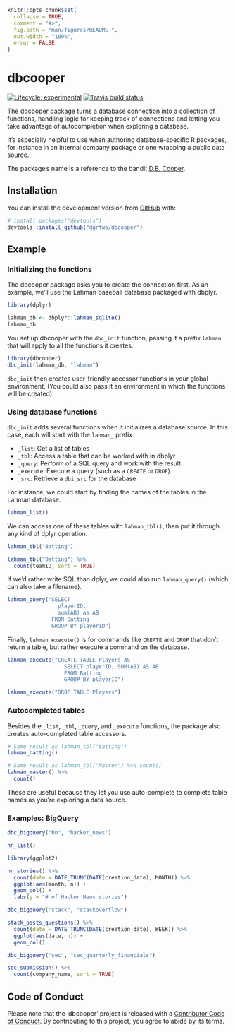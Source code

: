 <!-- README.md is generated from README.Rmd. Please edit that file -->

```r
knitr::opts_chunk$set(
  collapse = TRUE,
  comment = "#>",
  fig.path = "man/figures/README-",
  out.width = "100%",
  error = FALSE
)
```

# dbcooper

<!-- badges: start -->
[![Lifecycle: experimental](https://img.shields.io/badge/lifecycle-experimental-orange.svg)](https://www.tidyverse.org/lifecycle/#experimental)
[![Travis build status](https://travis-ci.org/dgrtwo/dbcooper.svg?branch=master)](https://travis-ci.org/dgrtwo/dbcooper)
<!-- badges: end -->

The dbcooper package turns a database connection into a collection of functions, handling logic for keeping track of connections and letting you take advantage of autocompletion when exploring a database.

It's especially helpful to use when authoring database-specific R packages, for instance in an internal company package or one wrapping a public data source.

The package's name is a reference to the bandit [D.B. Cooper](https://en.wikipedia.org/wiki/D._B._Cooper).

## Installation

You can install the development version from [GitHub](https://github.com/) with:

``` r
# install.packages("devtools")
devtools::install_github("dgrtwo/dbcooper")
```

## Example

### Initializing the functions

The dbcooper package asks you to create the connection first. As an example, we'll use the Lahman baseball database packaged with dbplyr.

```r
library(dplyr)

lahman_db <- dbplyr::lahman_sqlite()
lahman_db
```

You set up dbcooper with the `dbc_init` function, passing it a prefix `lahman` that will apply to all the functions it creates.

```r
library(dbcooper)
dbc_init(lahman_db, "lahman")
```

`dbc_init` then creates user-friendly accessor functions in your global environment. (You could also pass it an environment in which the functions will be created).

### Using database functions

`dbc_init` adds several functions when it initializes a database source. In this case, each will start with the `lahman_` prefix.

* `_list`: Get a list of tables
* `_tbl`: Access a table that can be worked with in dbplyr
* `_query`: Perform of a SQL query and work with the result
* `_execute`: Execute a query (such as a `CREATE` or `DROP`)
* `_src`: Retrieve a `dbi_src` for the database

For instance, we could start by finding the names of the tables in the Lahman database.

```r
lahman_list()
```

We can access one of these tables with `lahman_tbl()`, then put it through any kind of dplyr operation.

```r
lahman_tbl("Batting")

lahman_tbl("Batting") %>%
  count(teamID, sort = TRUE)
```

If we'd rather write SQL than dplyr, we could also run `lahman_query()` (which can also take a filename).

```r
lahman_query("SELECT
                playerID,
                sum(AB) as AB
              FROM Batting
              GROUP BY playerID")
```

Finally, `lahman_execute()` is for commands like `CREATE` and `DROP` that don't return a table, but rather execute a command on the database.

```r
lahman_execute("CREATE TABLE Players AS
                  SELECT playerID, SUM(AB) AS AB
                  FROM Batting
                  GROUP BY playerID")

lahman_execute("DROP TABLE Players")
```

### Autocompleted tables

Besides the `_list`, `_tbl`, `_query`, and `_execute` functions, the package also creates auto-completed table accessors.

```r
# Same result as lahman_tbl("Batting")
lahman_batting()

# Same result as lahman_tbl("Master") %>% count()
lahman_master() %>%
  count()
```

These are useful because they let you use auto-complete to complete table names as you're exploring a data source.

### Examples: BigQuery

```r
dbc_bigquery("hn", "hacker_news")

hn_list()
```

```r
library(ggplot2)

hn_stories() %>%
  count(date = DATE_TRUNC(DATE(creation_date), MONTH)) %>%
  ggplot(aes(month, n)) +
  geom_col() +
  labs(y = "# of Hacker News stories")
```

```r
dbc_bigquery("stack", "stackoverflow")

stack_posts_questions() %>%
  count(date = DATE_TRUNC(DATE(creation_date), WEEK)) %>%
  ggplot(aes(date, n)) +
  geom_col()
```

```r
dbc_bigquery("sec", "sec_quarterly_financials")

sec_submission() %>%
  count(company_name, sort = TRUE)
```


## Code of Conduct

Please note that the 'dbcooper' project is released with a
[Contributor Code of Conduct](CODE_OF_CONDUCT.md).
By contributing to this project, you agree to abide by its terms.

